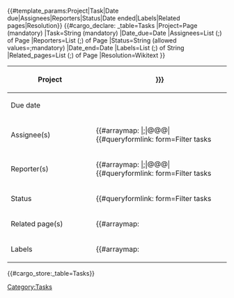 <noinclude>
{{#template_params:Project|Task|Date due|Assignees|Reporters|Status|Date ended|Labels|Related pages|Resolution}}
{{#cargo_declare: _table=Tasks
|Project=Page (mandatory)
|Task=String (mandatory)
|Date_due=Date
|Assignees=List (;) of Page 
|Reporters=List (;) of Page
|Status=String (allowed values={{Get status list}};mandatory)
|Date_end=Date
|Labels=List (;) of String
|Related_pages=List (;) of Page
|Resolution=Wikitext
}}
</noinclude><includeonly>
{| class="wikitable kanban" width=100%
|-
! width=180px |Project
| [[{{{Project|}}}]]
|-
! Due date
| {{{Date due|}}}
|-
! Assignee(s)
| {{#arraymap: {{{Assignees|}}}|;|@@@|{{#queryformlink: form=Filter tasks
    |link text={{Get name|@@@}}
    |Filter tasks[Assignees]=@@@
    |_run=1
  }}|&#32;&middot;&#32;}}
|-
! Reporter(s)
| {{#arraymap: {{{Reporters|}}}|;|@@@|{{#queryformlink: form=Filter tasks
    |link text={{Get name|@@@}}
    |Filter tasks[Reporters]=@@@
    |_run=1
  }}|&#32;&middot;&#32;}}
|-
! Status
| {{#queryformlink: form=Filter tasks
    |link text={{{Status}}}
    |Filter tasks[Status]={{{Status}}}
    |_run=1
  }}
|-
!Related page(s)
|{{#arraymap: {{{Related pages|}}}
   |;
   |@@@
   |[[@@@]]
   |,\s
}}</ul>
{{#ifeq: {{{Status}}} |Closed|
{{!}}-
! Completed On
{{!}} {{{Date ended|}}}
{{!}}-
! Resolution 
{{!}} {{{Resolution|}}}
}}
|-
!Labels
|{{#arraymap: {{{Labels|}}}
   |;
   |@@@
   |{{#cargo_query: tables=Task_labels
      |fields=Label=Label,Background=Background,Color=Color,_pageName=Page
      |where=_pageTitle='{{#explode:@@@|:|1}}'
      |format=template
      |template=Render label
      |no html
      |named args=yes
    }}
   |&#32;&middot;&#32;
 }}
|}

{{#cargo_store:_table=Tasks}}
{{DISPLAYTITLE: {{{Task|}}}}}
[[Category:Tasks]]
</includeonly>
